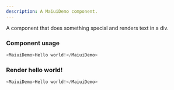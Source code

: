 ```yaml
---
description: A MaiuiDemo component.
---
```



A component that does something special and renders text in a div.

### Component usage
```js
<MaiuiDemo>Hello world!</MaiuiDemo>
```

### Render hello world!

```js live
<MaiuiDemo>Hello world!</MaiuiDemo>
```
